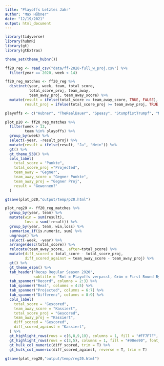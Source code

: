 ```yaml
---
title: "Playoffs Letztes Jahr"
author: "Max Hübner"
date: "12/19/2021"
output: html_document
---
```


```r
library(tidyverse)
library(hubnR)
library(gt)
library(gtExtras)

theme_set(theme_hubnr())
```

```r
ff20_reg <- read_csv("data/ff-2020-full_w_proj.csv") %>% 
  filter(year == 2020, week < 14)

ff20_reg_matches <- ff20_reg %>% 
  distinct(year, week, team, total_score,
           total_score_proj, team_away,
           team_away_proj, team_away_score) %>% 
  mutate(result = ifelse(total_score >= team_away_score, TRUE, FALSE),
         result_proj = ifelse(total_score_proj >= team_away_proj, TRUE, FALSE))
```

```r
playoffs <- c("Hubner", "TheRealBauer", "Speasy", "StumpfistTrumpf", "MarkusEXperte", "AllTimeReadyPat")
```

```r
plot_p20 <- ff20_reg_matches %>%
  filter(week > 13,
         team %in% playoffs) %>% 
  group_by(week) %>% 
  select(-year, -result_proj) %>% 
  mutate(result = ifelse(result, "Ja", "Nein")) %>% 
  gt() %>% 
  gt_theme_538() %>% 
  cols_label(
    total_score = "Punkte",
    total_score_proj ="Projected",
    team_away = "Gegner",
    team_away_score = "Gegner Punkte",
    team_away_proj = "Gegner Proj",
    result = "Gewonnen?"
  )

gtsave(plot_p20,"output/temp/p20.html")

```

```r
plot_reg20 <- ff20_reg_matches %>% 
  group_by(year, team) %>% 
  mutate(win = sum(result),
         loss = sum(!result)) %>% 
  group_by(year, team, win,loss) %>% 
  summarise_if(is.numeric, sum) %>% 
  ungroup() %>% 
  select(-week, -year) %>% 
  arrange(desc(total_score)) %>% 
  relocate(team_away_score, .after=total_score) %>% 
  mutate(diff_scored = total_score - total_score_proj,
         diff_scored_against = team_away_score - team_away_proj) %>% 
  gt() %>% 
  gt_theme_espn() %>% 
  tab_header("Recap Regular Season 2020",
             subtitle = "Rot = Playoffs verpasst, Grün = First Round Bye") %>% 
  tab_spanner("Record", columns = 2:3) %>% 
  tab_spanner("Real", columns = 4:5) %>% 
  tab_spanner("Projected", columns = 6:7) %>% 
  tab_spanner("Differenz", columns = 8:9) %>% 
  cols_label(
    total_score = "Gescored",
    team_away_score = "Kassiert",
    total_score_proj = "Gescored",
    team_away_proj = "Kassiert",
    diff_scored = "Gescored",
    diff_scored_against = "Kassiert",
  ) %>% 
  gt_highlight_rows(rows = c(6,8,9,10), columns = 1, fill = "#FF7F7F", font_weight = "normal") %>% 
  gt_highlight_rows(rows = c(3,5), columns = 1, fill = "#90ee90", font_weight = "normal") %>% 
  gt_hulk_col_numeric(diff_scored, trim = T) %>% 
  gt_hulk_col_numeric(diff_scored_against, reverse = T, trim = T)
  
gtsave(plot_reg20,"output/temp/reg20.html")
```

